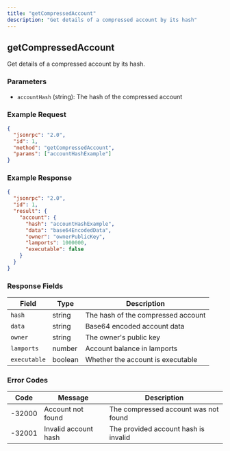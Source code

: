 ```yaml
---
title: "getCompressedAccount"
description: "Get details of a compressed account by its hash"
---
```


## getCompressedAccount

Get details of a compressed account by its hash.

### Parameters

- `accountHash` (string): The hash of the compressed account

### Example Request

```json
{
  "jsonrpc": "2.0",
  "id": 1,
  "method": "getCompressedAccount",
  "params": ["accountHashExample"]
}
```

### Example Response

```json
{
  "jsonrpc": "2.0",
  "id": 1,
  "result": {
    "account": {
      "hash": "accountHashExample",
      "data": "base64EncodedData",
      "owner": "ownerPublicKey",
      "lamports": 1000000,
      "executable": false
    }
  }
}
```

### Response Fields

| Field        | Type    | Description                        |
| ------------ | ------- | ---------------------------------- |
| `hash`       | string  | The hash of the compressed account |
| `data`       | string  | Base64 encoded account data        |
| `owner`      | string  | The owner's public key             |
| `lamports`   | number  | Account balance in lamports        |
| `executable` | boolean | Whether the account is executable  |

### Error Codes

| Code   | Message              | Description                          |
| ------ | -------------------- | ------------------------------------ |
| -32000 | Account not found    | The compressed account was not found |
| -32001 | Invalid account hash | The provided account hash is invalid |
